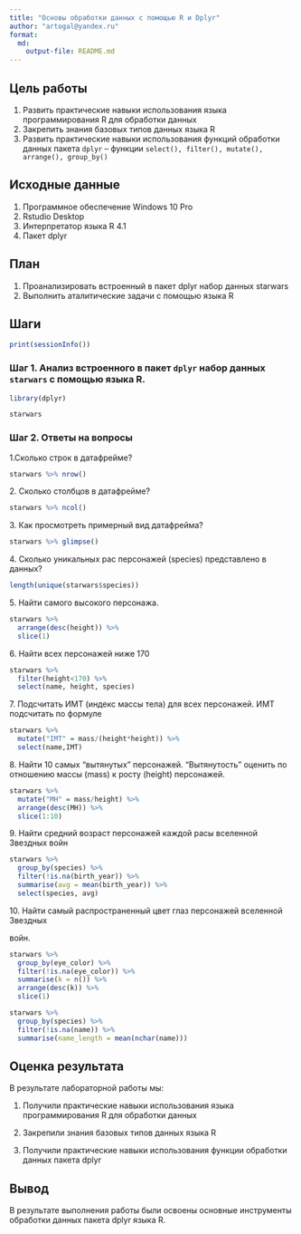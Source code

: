 ```yaml
---
title: "Основы обработки данных с помощью R и Dplyr"
author: "artogal@yandex.ru"
format: 
  md:
    output-file: README.md
---
```


## Цель работы

1.  Развить практические навыки использования языка программирования R для обработки данных
2.  Закрепить знания базовых типов данных языка R
3.  Развить практические навыки использования функций обработки данных пакета `dplyr` – функции `select(), filter(), mutate(), arrange(), group_by()`

## Исходные данные

1.  Программное обеспечение Windows 10 Pro
2.  Rstudio Desktop
3.  Интерпретатор языка R 4.1
4.  Пакет dplyr

## План

1.  Проанализировать встроенный в пакет dplyr набор данных starwars
2.  Выполнить аталитические задачи с помощью языка R

## Шаги

```r
print(sessionInfo())
```

### Шаг 1. Анализ встроенного в пакет `dplyr` набор данных `starwars` с помощью языка R.

```r
library(dplyr)
```

```r
starwars
```

### Шаг 2. Ответы на вопросы

| 1.Сколько строк в датафрейме?

```r
starwars %>% nrow()
```

| 2. Сколько столбцов в датафрейме?

```r
starwars %>% ncol()
```

| 3. Как просмотреть примерный вид датафрейма?

```r
starwars %>% glimpse()
```

| 4. Сколько уникальных рас персонажей (species) представлено в данных?

```r
length(unique(starwars$species))
```

| 5. Найти самого высокого персонажа.

```r
starwars %>% 
  arrange(desc(height)) %>% 
  slice(1)
```

| 6. Найти всех персонажей ниже 170

```r
starwars %>% 
  filter(height<170) %>%
  select(name, height, species)
```

| 7. Подсчитать ИМТ (индекс массы тела) для всех персонажей. ИМТ подсчитать по формуле

```r
starwars %>% 
  mutate("IMT" = mass/(height*height)) %>% 
  select(name,IMT)
```

| 8. Найти 10 самых “вытянутых” персонажей. “Вытянутость” оценить по отношению массы (mass) к росту (height) персонажей.

```r
starwars %>% 
  mutate("MH" = mass/height) %>% 
  arrange(desc(MH)) %>%
  slice(1:10)
```

| 9. Найти средний возраст персонажей каждой расы вселенной Звездных войн

```r
starwars %>% 
  group_by(species) %>% 
  filter(!is.na(birth_year)) %>% 
  summarise(avg = mean(birth_year)) %>% 
  select(species, avg)
```

| 10. Найти самый распространенный цвет глаз персонажей вселенной Звездных

войн.

```r
starwars %>% 
  group_by(eye_color) %>%
  filter(!is.na(eye_color)) %>%
  summarise(k = n()) %>%
  arrange(desc(k)) %>%
  slice(1)
```

| 

```r
starwars %>% 
  group_by(species) %>%
  filter(!is.na(name)) %>%
  summarise(name_length = mean(nchar(name)))
```

## Оценка результата

В результате лабораторной работы мы:

1.  Получили практические навыки использования языка программирования R для обработки данных

2.  Закрепили знания базовых типов данных языка R

3.  Получили практические навыки использования функции обработки данных пакета dplyr

## Вывод

В результате выполнения работы были освоены основные инструменты обработки данных пакета dplyr языка R.
